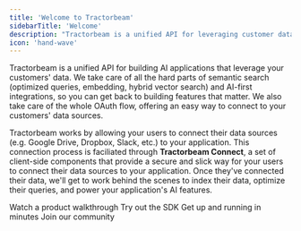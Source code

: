 ```yaml
---
title: 'Welcome to Tractorbeam'
sidebarTitle: 'Welcome'
description: "Tractorbeam is a unified API for leveraging customer data in AI apps."
icon: 'hand-wave'
---
```


Tractorbeam is a unified API for building AI applications that leverage your customers' data.
We take care of all the hard parts of semantic search (optimized queries, embedding, hybrid vector search) and AI-first integrations, so you can get back to building features that matter.
We also take care of the whole OAuth flow, offering an easy way to connect to your customers' data sources.

Tractorbeam works by allowing your users to connect their data sources (e.g. Google Drive, Dropbox, Slack, etc.) to your application.
This connection process is faciliated through **Tractorbeam Connect**, a set of client-side components that provide a secure and slick way for your users to connect their data sources to your application.
Once they've connected their data, we'll get to work behind the scenes to index their data, optimize their queries, and power your application's AI features.

<CardGroup>
  <Card icon="circle-play" href="https://youtube.com" title="10-Minute Demo">Watch a product walkthrough</Card>
  <Card icon="hand-wave" href="https://tractorbeam.ai/demo" title="Interactive Playground">Try out the SDK</Card>
  <Card icon="person-running-fast" href="/quickstart" title="Quickstart">Get up and running in minutes</Card>
  <Card icon="messages" href="https://tractorbeam.ai/discord" title="Discord">Join our community</Card>
</CardGroup>